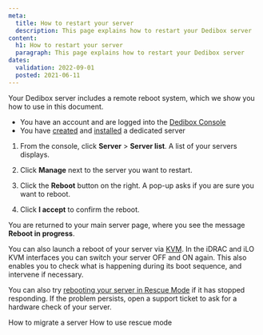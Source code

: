 ```yaml
---
meta:
  title: How to restart your server
  description: This page explains how to restart your Dedibox server
content:
  h1: How to restart your server
  paragraph: This page explains how to restart your Dedibox server
dates:
  validation: 2022-09-01
  posted: 2021-06-11
---
```


Your Dedibox server includes a remote reboot system, which we show you how to use in this document.

<Message type="requirement">

  - You have an account and are logged into the [Dedibox Console](https://console.online.net)
  - You have [created](/dedibox/dedicated-servers/how-to/order-a-server) and [installed](/dedibox/dedicated-servers/how-to/install-a-server) a dedicated server

</Message>

1. From the console, click **Server** > **Server list**. A list of your servers displays.

2. Click **Manage** next to the server you want to restart.

  <Lightbox src="scaleway-reboot-dedibox.webp" alt="" />

3. Click the **Reboot** button on the right. A pop-up asks if you are sure you want to reboot.

4. Click **I accept** to confirm the reboot.

  You are returned to your main server page, where you see the message **Reboot in progress**.

<Message type="tip">

  You can also launch a reboot of your server via [KVM](/dedibox/kvm-over-ip/). In the iDRAC and iLO KVM interfaces you can switch your server OFF and ON again. This also enables you to check what is happening during its boot sequence, and intervene if necessary.

</Message>

<Message type="tip">

  You can also try [rebooting your server in Rescue Mode](/dedibox/dedicated-servers/how-to/use-rescue-mode/) if it has stopped responding. If the problem persists, open a support ticket to ask for a hardware check of your server.

</Message>

<Navigation title="See Also">
  <PreviousButton to="/dedibox/dedicated-servers/how-to/migrate-server/">How to migrate a server</PreviousButton>
  <NextButton to="/dedibox/dedicated-servers/how-to/use-rescue-mode/">How to use rescue mode</NextButton>
</Navigation>
